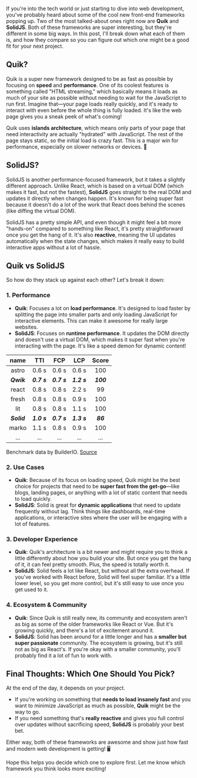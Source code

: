 If you're into the tech world or just starting to dive into web development, you've probably heard about some of the cool new front-end frameworks popping up. Two of the most talked-about ones right now are **Quik** and **SolidJS**. Both of these frameworks are super interesting, but they're different in some big ways. In this post, I'll break down what each of them is, and how they compare so you can figure out which one might be a good fit for your next project.

## Quik?

Quik is a super new framework designed to be as fast as possible by focusing on **speed** and **performance**. One of its coolest features is something called "HTML streaming," which basically means it loads as much of your site as possible without needing to wait for the JavaScript to run first. Imagine that—your page loads really quickly, and it's ready to interact with even before the whole thing is fully loaded. It's like the web page gives you a sneak peek of what's coming!

Quik uses **islands architecture**, which means only parts of your page that need interactivity are actually "hydrated" with JavaScript. The rest of the page stays static, so the initial load is crazy fast. This is a major win for performance, especially on slower networks or devices. 🚀

## SolidJS?

SolidJS is another performance-focused framework, but it takes a slightly different approach. Unlike React, which is based on a virtual DOM (which makes it fast, but not the fastest), **SolidJS** goes straight to the real DOM and updates it directly when changes happen. It's known for being super fast because it doesn't do a lot of the work that React does behind the scenes (like diffing the virtual DOM).

SolidJS has a pretty simple API, and even though it might feel a bit more "hands-on" compared to something like React, it's pretty straightforward once you get the hang of it. It's also **reactive**, meaning the UI updates automatically when the state changes, which makes it really easy to build interactive apps without a lot of hassle.

## Quik vs SolidJS

So how do they stack up against each other? Let's break it down:

### 1. **Performance**

- **Quik**: Focuses a lot on **load performance**. It's designed to load faster by splitting the page into smaller parts and only loading JavaScript for interactive elements. This can make it awesome for really large websites.
- **SolidJS**: Focuses on **runtime performance**. It updates the DOM directly and doesn't use a virtual DOM, which makes it super fast when you're interacting with the page. It's like a speed demon for dynamic content!

|    name     |     TTI     |     FCP     |     LCP     |   Score   |
| :---------: | :---------: | :---------: | :---------: | :-------: |
|    astro    |    0.6 s    |    0.6 s    |    0.6 s    |    100    |
| **_Qwik_**  | **_0.7 s_** | **_0.7 s_** | **_1.2 s_** | **_100_** |
|    react    |    0.8 s    |    0.8 s    |    2.2 s    |    99     |
|    fresh    |    0.8 s    |    0.8 s    |    0.9 s    |    100    |
|     lit     |    0.8 s    |    0.8 s    |    1.1 s    |    100    |
| **_Solid_** | **_1.0 s_** | **_0.7 s_** | **_1.3 s_** | **_86_**  |
|    marko    |    1.1 s    |    0.8 s    |    0.9 s    |    100    |
|     ...     |     ...     |     ...     |     ...     |    ...    |

Benchmark data by BuilderIO. [Source](https://github.com/BuilderIO/framework-benchmarks?tab=readme-ov-file#todo-app)

### 2. **Use Cases**

- **Quik**: Because of its focus on loading speed, Quik might be the best choice for projects that need to be **super fast from the get-go**—like blogs, landing pages, or anything with a lot of static content that needs to load quickly.
- **SolidJS**: Solid is great for **dynamic applications** that need to update frequently without lag. Think things like dashboards, real-time applications, or interactive sites where the user will be engaging with a lot of features.

### 3. **Developer Experience**

- **Quik**: Quik's architecture is a bit newer and might require you to think a little differently about how you build your site. But once you get the hang of it, it can feel pretty smooth. Plus, the speed is totally worth it.
- **SolidJS**: Solid feels a lot like React, but without all the extra overhead. If you've worked with React before, Solid will feel super familiar. It's a little lower level, so you get more control, but it's still easy to use once you get used to it.

### 4. **Ecosystem & Community**

- **Quik**: Since Quik is still really new, its community and ecosystem aren't as big as some of the older frameworks like React or Vue. But it's growing quickly, and there's a lot of excitement around it.
- **SolidJS**: Solid has been around for a little longer and has a **smaller but super passionate** community. The ecosystem is growing, but it's still not as big as React's. If you're okay with a smaller community, you'll probably find it a lot of fun to work with.

## Final Thoughts: Which One Should You Pick?

At the end of the day, it depends on your project.

- If you're working on something that **needs to load insanely fast** and you want to minimize JavaScript as much as possible, **Quik** might be the way to go.
- If you need something that's **really reactive** and gives you full control over updates without sacrificing speed, **SolidJS** is probably your best bet.

Either way, both of these frameworks are awesome and show just how fast and modern web development is getting! 🖥️

Hope this helps you decide which one to explore first. Let me know which framework you think looks more exciting!
